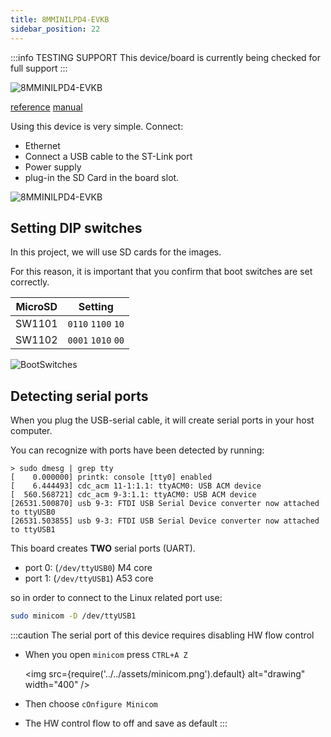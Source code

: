 ```yaml
---
title: 8MMINILPD4-EVKB
sidebar_position: 22
---
```


:::info TESTING SUPPORT
This device/board is currently being checked for full support
:::

![8MMINILPD4-EVKB](../../assets/iMX8MMINIEVKLPDR4_ANGLE-LR-HR.webp)

[reference](https://www.nxp.com/document/guide/get-started-with-the-i-mx-8m-mini-evk:GS-iMX-8M-Mini-EVK)
[manual](https://www.verical.com/datasheet/nxp-semiconductors-embedded-system-development-tools-8mminilpd4-evk-6195969.pdf)

Using this device is very simple. Connect:

- Ethernet
- Connect a USB cable to the ST-Link port
- Power supply
- plug-in the SD Card in the board slot.

![8MMINILPD4-EVKB](../../assets/8MMINILPD4-EVKB-TOP-LABELS.webp)

## Setting DIP switches

In this project, we will use SD cards for the images.

For this reason, it is important that you confirm that boot switches are set correctly.

| MicroSD |      Setting       |
| ------- | :----------------: |
| SW1101  | `0110` `1100` `10` |
| SW1102  | `0001` `1010` `00` |

![BootSwitches](../../assets/imx8mm-boot.png)

## Detecting serial ports

When you plug the USB-serial cable, it will create serial ports in your host computer.

You can recognize with ports have been detected by running:

```text
> sudo dmesg | grep tty
[    0.000000] printk: console [tty0] enabled
[    6.444493] cdc_acm 11-1:1.1: ttyACM0: USB ACM device
[  560.568721] cdc_acm 9-3:1.1: ttyACM0: USB ACM device
[26531.500870] usb 9-3: FTDI USB Serial Device converter now attached to ttyUSB0
[26531.503855] usb 9-3: FTDI USB Serial Device converter now attached to ttyUSB1
```

This board creates **TWO** serial ports (UART).

- port 0: (`/dev/ttyUSB0`) M4 core
- port 1: (`/dev/ttyUSB1`) A53 core

so in order to connect to the Linux related port use:

```bash
sudo minicom -D /dev/ttyUSB1
```

:::caution
The serial port of this device requires disabling HW flow control

- When you open `minicom` press `CTRL+A Z`

  <img src={require('../../assets/minicom.png').default} alt="drawing" width="400" />

- Then choose `cOnfigure Minicom`
- The HW control flow to off and save as default
  :::
